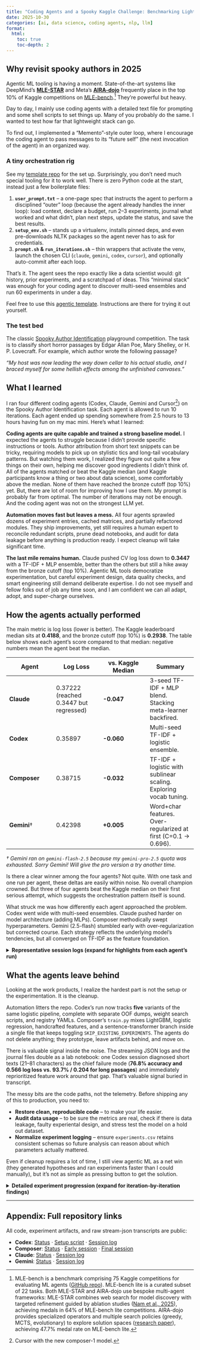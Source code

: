 ```yaml
---
title: "Coding Agents and a Spooky Kaggle Challenge: Benchmarking Lightweight ML Automation"
date: 2025-10-30
categories: [ai, data science, coding agents, nlp, llm]
format:
  html:
    toc: true
    toc-depth: 2
---
```


## Why revisit spooky authors in 2025

Agentic ML tooling is having a moment. State-of-the-art systems like DeepMind's [**MLE-STAR**](https://research.google/blog/mle-star-a-state-of-the-art-machine-learning-engineering-agents/) and Meta's [**AIRA-dojo**](https://github.com/facebookresearch/aira-dojo) frequently place in the top 10% of Kaggle competitions on [MLE-bench](https://github.com/openai/mle-bench).[^benchmark-performance] They're powerful but heavy.

Day to day, I mainly use coding agents with a detailed text file for prompting and some shell scripts to set things up. Many of you probably do the same. I wanted to test how far that lightweight stack can go.

To find out, I implemented a "Memento"-style outer loop, where I encourage the coding agent to pass messages to its "future self" (the next invocation of the agent) in an organized way.

### A tiny orchestration rig

See my [template repo](https://github.com/zzsi/spooky-author-identification-agentic-template) for the set up.
Surprisingly, you don't need much special tooling for it to work well. There is zero Python code at the start, instead just a few boilerplate files:

1. **`user_prompt.txt`** – a one-page spec that instructs the agent to perform a disciplined "outer" loop (because the agent already handles the inner loop): load context, declare a budget, run 2–3 experiments, journal what worked and what didn't, plan next steps, update the status, and save the best results.
2. **`setup_env.sh`** – stands up a virtualenv, installs pinned deps, and even pre-downloads NLTK packages so the agent never has to ask for credentials.
3. **`prompt.sh` & `run_iterations.sh`** – thin wrappers that activate the venv, launch the chosen CLI (`claude`, `gemini`, `codex`, `cursor`), and optionally auto-commit after each loop.

That's it. The agent sees the repo exactly like a data scientist would: git history, prior experiments, and a scratchpad of ideas. This "minimal stack" was enough for your coding agent to discover multi-seed ensembles and run 60 experiments in under a day.

Feel free to use this [agentic template](https://github.com/zzsi/spooky-author-identification-agentic-template). Instructions are there for trying it out yourself.

### The test bed

The classic [Spooky Author Identification](https://kaggle.com/competitions/spooky-author-identification) playground competition. The task is to classify short horror passages by Edgar Allan Poe, Mary Shelley, or H. P. Lovecraft. For example, which author wrote the following passage?

*"My host was now leading the way down cellar to his actual studio, and I braced myself for some hellish effects among the unfinished canvases."*

## What I learned

I ran four different coding agents (Codex, Claude, Gemini and Cursor[^composer-model]) on the Spooky Author Identification task. Each agent is allowed to run 10 iterations. Each agent ended up spending somewhere from 2.5 hours to 13 hours having fun on my mac mini. Here's what I learned:

**Coding agents are quite capable and trained a strong baseline model.** I expected the agents to struggle because I didn't provide specific instructions or tools. Author attribution from short text snippets can be tricky, requiring models to pick up on stylistic tics and long-tail vocabulary patterns. But watching them work, I realized they figure out quite a few things on their own, helping me discover good ingredients I didn't think of. All of the agents matched or beat the Kaggle median (and Kaggle participants know a thing or two about data science), some comfortably above the median. None of them have reached the bronze cutoff (top 10%) yet. But, there are lot of room for improving how I use them. My prompt is probably far from optimal. The number of iterations may not be enough. And the coding agent was not on the strongest LLM yet.

**Automation moves fast but leaves a mess.** All four agents sprawled dozens of experiment entries, cached matrices, and partially refactored modules. They ship improvements, yet still requires a human expert to reconcile redundant scripts, prune dead notebooks, and audit for data leakage before anything is production ready. I expect cleanup will take significant time.

**The last mile remains human.** Claude pushed CV log loss down to **0.3447** with a TF-IDF + MLP ensemble, better than the others but still a hike away from the bronze cutoff (top 10%). Agentic ML tools democratize experimentation, but careful experiment design, data quality checks, and smart engineering still demand deliberate expertise. I do not see myself and fellow folks out of job any time soon, and I am confident we can all adapt, adopt, and super-charge ourselves.

## How the agents actually performed

The main metric is log loss (lower is better). The Kaggle leaderboard median sits at **0.4188**, and the bronze cutoff (top 10%) is **0.2938**. The table below shows each agent's score compared to that median: negative numbers mean the agent beat the median.

| Agent | Log Loss | vs. Kaggle Median | Summary |
| --- | --- | --- | --- |
| **Claude** | 0.37222 (reached 0.3447 but regressed) | **-0.047** | 3-seed TF-IDF + MLP blend. Stacking meta-learner backfired. |
| **Codex** | 0.35897  | **-0.060** | Multi-seed TF-IDF + logistic ensemble. |
| **Composer** | 0.38715 | **-0.032** | TF-IDF + logistic with sublinear scaling. Exploring vocab tuning. |
| **Gemini**† | 0.42398 | **+0.005** | Word+char features. Over-regularized at first (C=0.1 → 0.696). |

*† Gemini ran on `gemini-flash-2.5` because my `gemini-pro-2.5` quota was exhausted. Sorry Gemini! Will give the pro version a try another time.*

Is there a clear winner among the four agents? Not quite. With one task and one run per agent, these deltas are easily within noise. No overall champion crowned. But three of four agents beat the Kaggle median on their first serious attempt, which suggests the orchestration pattern itself is sound.

What struck me was how differently each agent approached the problem. Codex went wide with multi-seed ensembles. Claude pushed harder on model architecture (adding MLPs). Composer methodically swept hyperparameters. Gemini (2.5-flash) stumbled early with over-regularization but corrected course. Each strategy reflects the underlying model's tendencies, but all converged on TF-IDF as the feature foundation.

<details>
<summary><strong>Representative session logs (expand for highlights from each agent's run)</strong></summary>

- [Codex full sweep](https://github.com/zzsi/spooky-author-identification-codex/blob/main/logs/20251029_145652.log): five-model ensemble where stylometric probabilities took 50% of the final weight
- [Composer mid-run](https://github.com/zzsi/spooky-author-identification-composer/blob/main/logs/20251029_211120.log): Oct 29 session documented a 4.4% log-loss drop after raising `max_features` to 25k
- [Claude iteration](https://github.com/zzsi/spooky-author-identification-claude/blob/main/logs/20251030_100951.log): stacking meta-learner chewed 138 minutes only to land 10.4% worse than simple blend
- [Gemini early run](https://github.com/zzsi/spooky-author-identification-gemini-20251030/blob/main/logs/20251030_165930.log): over-regularization with C=0.1 spiked to 0.696 log loss before correcting course

</details>

## What the agents leave behind

Looking at the work products, I realize the hardest part is not the setup or the experimentation. It is the cleanup.

Automation litters the repo. Codex's run now tracks **five** variants of the same logistic pipeline, complete with separate OOF dumps, weight search scripts, and registry YAMLs. Composer's `train.py` mixes LightGBM, logistic regression, handcrafted features, and a sentence-transformer branch inside a single file that keeps toggling `SKIP_EXISTING_EXPERIMENTS`. The agents do not delete anything; they prototype, leave artifacts behind, and move on.

There is valuable signal inside the noise. The streaming JSON logs and the journal files double as a lab notebook: one Codex session diagnosed short texts (21–81 characters) as the chief failure mode (**76.8% accuracy and 0.566 log loss vs. 93.7% / 0.204 for long passages**) and immediately reprioritized feature work around that gap. That's valuable signal buried in transcript.

The messy bits are the code paths, not the telemetry. Before shipping any of this to production, you need to:

- **Restore clean, reproducible code** – to make your life easier.
- **Audit data usage** – to be sure the metrics are real, check if there is data leakage, faulty experiental design, and stress test the model on a hold out dataset.
- **Normalize experiment logging** – ensure `experiments.csv` retains consistent schemas so future analysis can reason about which parameters actually mattered.


Even if cleanup requires a lot of time, I still view agentic ML as a net win (they generated hypotheses and ran experiments faster than I could manually), but it's not as simple as pressing button to get the solution.

<details>
<summary><strong>Detailed experiment progression (expand for iteration-by-iteration findings)</strong></summary>

### Codex
- *Iteration 1:* Word+char TF-IDF logistic slashed log loss from 0.4660 to 0.3875 and surfaced author-specific tokens (Poe's "of the/upon", Lovecraft's "though/west", Shelley's character cues), validating the baseline. [Journal](https://github.com/zzsi/spooky-author-identification-codex/blob/main/journal/journal_20251029_150648.md)
- *Iterations 2–4:* Cross-seed checks and char-vocabulary diagnostics showed the 0.3819 gain was variance-prone. Not every bet landed: 256-component SVD exploded to 0.59 log loss. [Journal 1](https://github.com/zzsi/spooky-author-identification-codex/blob/main/journal/journal_20251029_154953.md) · [Journal 2](https://github.com/zzsi/spooky-author-identification-codex/blob/main/journal/journal_20251029_155931.md)
- *Iteration 5:* Built out OOF persistence, averaged three min_df=2 seeds plus a min_df=3 variant, trimming log loss to 0.3764 while keeping training strictly on folds. [Journal](https://github.com/zzsi/spooky-author-identification-codex/blob/main/journal/journal_20251029_165608.md)
- *Iteration 6:* Diagnostics catalogued LightGBM's collapse (≥0.49 log loss) and the HPL→EAP confusion hotspot (585 errors), steering work toward Lovecraft-specific features. [Journal](https://github.com/zzsi/spooky-author-identification-codex/blob/main/journal/journal_20251029_184500.md)
- *Iterations 7–9:* Further C tuning, repeated-CV variance checks, and Lovecraft token whitelists, concluding remaining gains require smarter feature curation rather than more seeds. [Journal 1](https://github.com/zzsi/spooky-author-identification-codex/blob/main/journal/journal_20251029_203500.md) · [Journal 2](https://github.com/zzsi/spooky-author-identification-codex/blob/main/journal/journal_20251030_154500.md)
- *Clock time:* ~4 h 52 m between first and last logs (idle gaps included).

### Composer
- *Kickoff:* TF-IDF + logistic regression established a 0.4811 baseline; LightGBM and quick ensembles underperformed, proving the task is mostly linear. [Journal](https://github.com/zzsi/spooky-author-identification-composer/blob/main/journal/journal_20251029_202025.md)
- *Early experiments:* Sentence-transformer embeddings bombed at 0.6715, underscoring that semantics alone can't beat stylistic n-grams for authorship. Logistic tuning (C≈5) slashed log loss to 0.4522. [Journal 1](https://github.com/zzsi/spooky-author-identification-composer/blob/main/journal/journal_20251030_001240.md) · [Journal 2](https://github.com/zzsi/spooky-author-identification-composer/blob/main/journal/journal_20251030_011020.md)
- *Mid-run:* Joint tuning of `C` and vocabulary width delivered the biggest gains, with most lift from expanding `max_features` to 10k and 25k, dropping to 0.4275. [Journal](https://github.com/zzsi/spooky-author-identification-composer/blob/main/journal/journal_20251030_021104.md)
- *Late game:* Coordinated tuning of C, n-gram ranges, and vocabulary size landed at 0.3984; adding `sublinear_tf=True` with `C=4.5` finished at 0.3943 and shipped the submission. Along the way, a "stylometric booster" cratered performance to 0.680. [Journal 1](https://github.com/zzsi/spooky-author-identification-composer/blob/main/journal/journal_20251030_031500.md) · [Journal 2](https://github.com/zzsi/spooky-author-identification-composer/blob/main/journal/journal_20251030_031939.md)
- *Clock time:* ~6 h 59 m across Composer's logged iterations.

### Claude
- *Baseline:* Logistic regression beat LightGBM (0.43 vs 0.59) out of the gate, confirming sparse TF-IDF prefers linear models. Early error analysis quantified the short-text tax (24.7% error under 10 words). [Journal](https://github.com/zzsi/spooky-author-identification-claude/blob/main/journal/journal_20251029_232600.md)
- *Early tuning:* Lower regularization (C≈10) tightened CV log loss to 0.3814, revealing dominant confusions (MWS→EAP 10.7%, HPL→EAP 10.1%). [Journal 1](https://github.com/zzsi/spooky-author-identification-claude/blob/main/journal/journal_20251030_000100.md) · [Journal 2](https://github.com/zzsi/spooky-author-identification-claude/blob/main/journal/journal_20251029_235246.md)
- *Breakthrough:* A modest MLP (256→128) hit 0.3656. Learning-rate tuning dropped it to 0.3519, and blending it 30/70 with logistic yielded a robust 0.3495. [Journal 1](https://github.com/zzsi/spooky-author-identification-claude/blob/main/journal/journal_20251030_013624.md) · [Journal 2](https://github.com/zzsi/spooky-author-identification-claude/blob/main/journal/journal_20251030_102859.md)
- *Peak:* Averaging three seeds for each model produced the 0.3447 best-in-class ensemble without destabilizing variance. [Journal](https://github.com/zzsi/spooky-author-identification-claude/blob/main/journal/journal_20251030_124415.md)
- *Cautionary tail:* Stacking meta-learner ground for 2.3 hours, overshooting budget, yet finished 10.4% worse than the simple blend. Five seeds and batch norm also backfired (2.72% and 36% worse). [Journal 1](https://github.com/zzsi/spooky-author-identification-claude/blob/main/journal/journal_20251030_132403.md) · [Journal 2](https://github.com/zzsi/spooky-author-identification-claude/blob/main/journal/journal_20251030_150739.md)
- *Clock time:* ~13 h 55 m between Claude's earliest and latest logs (stacking iterations account for much of it).

### Gemini (2025-10-30)
- *Baseline:* Initial TF-IDF logistic run clocked 0.557 log loss, giving the agent a concrete hill to climb. An overly strong regularization run (C=0.1) erupted to 0.696 before the agent corrected course. [Journal](https://github.com/zzsi/spooky-author-identification-gemini-20251030/blob/main/journal/journal_20251030_141848.md)
- *Feature mix:* Adding char n-grams and text-length features while relaxing `C` dropped CV log loss into the 0.43 range. [Journal](https://github.com/zzsi/spooky-author-identification-gemini-20251030/blob/main/journal/journal_20251030_165930.md)
- *Current best:* Tuning character `sublinear_tf`/`use_idf` combinations landed at 0.4299 CV and 0.42398 on the grader, still above the Kaggle median but short of medal territory. [Journal](https://github.com/zzsi/spooky-author-identification-gemini-20251030/blob/main/journal/journal_20251030_170206.md)
- *Clock time:* ~2 h 50 m for the logged Gemini run (on `gemini-flash-2.5`).

*Run-time estimates derive from file modification times of the earliest and latest `logs/*.log` entries; they include idle gaps between iterations.*

</details>

---

## Appendix: Full repository links

All code, experiment artifacts, and raw stream-json transcripts are public:

- **Codex**: [Status](https://github.com/zzsi/spooky-author-identification-codex/blob/main/agent_status.md) · [Setup script](https://github.com/zzsi/spooky-author-identification-codex/blob/main/setup_env.sh) · [Session log](https://github.com/zzsi/spooky-author-identification-codex/blob/main/logs/20251029_145652.log)
- **Composer**: [Status](https://github.com/zzsi/spooky-author-identification-composer/blob/main/agent_status.md) · [Early session](https://github.com/zzsi/spooky-author-identification-composer/blob/main/logs/20251029_211120.log) · [Final session](https://github.com/zzsi/spooky-author-identification-composer/blob/main/logs/20251029_221518.log)
- **Claude**: [Status](https://github.com/zzsi/spooky-author-identification-claude/blob/main/agent_status.md) · [Session log](https://github.com/zzsi/spooky-author-identification-claude/blob/main/logs/20251030_100951.log)
- **Gemini**: [Status](https://github.com/zzsi/spooky-author-identification-gemini-20251030/blob/main/agent_status.md) · [Session log](https://github.com/zzsi/spooky-author-identification-gemini-20251030/blob/main/logs/20251030_165930.log)

[^composer-model]: Cursor with the new composer-1 model.

[^benchmark-performance]: MLE-bench is a benchmark comprising 75 Kaggle competitions for evaluating ML agents ([GitHub repo](https://github.com/openai/mle-bench)). MLE-bench lite is a curated subset of 22 tasks. Both MLE-STAR and AIRA-dojo use bespoke multi-agent frameworks: MLE-STAR combines web search for model discovery with targeted refinement guided by ablation studies ([Nam et al., 2025](https://arxiv.org/abs/2506.15692)), achieving medals in 64% of MLE-bench lite competitions. AIRA-dojo provides specialized operators and multiple search policies (greedy, MCTS, evolutionary) to explore solution spaces ([research paper](https://arxiv.org/html/2507.02554v1)), achieving 47.7% medal rate on MLE-bench lite.
